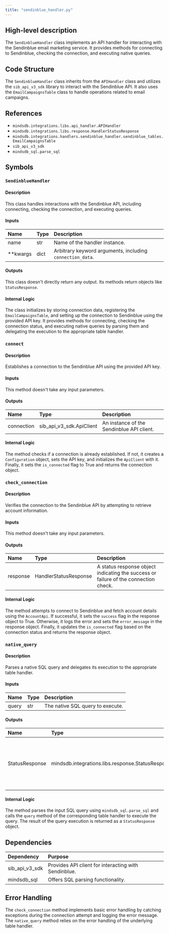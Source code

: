 ```yaml
---
title: "sendinblue_handler.py"
---
```


## High-level description
The `SendinblueHandler` class implements an API handler for interacting with the Sendinblue email marketing service. It provides methods for connecting to Sendinblue, checking the connection, and executing native queries.

## Code Structure
The `SendinblueHandler` class inherits from the `APIHandler` class and utilizes the `sib_api_v3_sdk` library to interact with the Sendinblue API. It also uses the `EmailCampaignsTable` class to handle operations related to email campaigns.

## References
- `mindsdb.integrations.libs.api_handler.APIHandler`
- `mindsdb.integrations.libs.response.HandlerStatusResponse`
- `mindsdb.integrations.handlers.sendinblue_handler.sendinblue_tables.EmailCampaignsTable`
- `sib_api_v3_sdk`
- `mindsdb_sql.parse_sql`

## Symbols

### `SendinblueHandler`
#### Description
This class handles interactions with the Sendinblue API, including connecting, checking the connection, and executing queries.

#### Inputs
| Name | Type | Description |
|:-----|:-----|:------------|
| name | str | Name of the handler instance. |
| **kwargs | dict | Arbitrary keyword arguments, including `connection_data`. |

#### Outputs
This class doesn't directly return any output. Its methods return objects like `StatusResponse`.

#### Internal Logic
The class initializes by storing connection data, registering the `EmailCampaignsTable`, and setting up the connection to Sendinblue using the provided API key. It provides methods for connecting, checking the connection status, and executing native queries by parsing them and delegating the execution to the appropriate table handler.

### `connect`
#### Description
Establishes a connection to the Sendinblue API using the provided API key.

#### Inputs
This method doesn't take any input parameters.

#### Outputs
| Name | Type | Description |
|:-----|:-----|:------------|
| connection | sib_api_v3_sdk.ApiClient | An instance of the Sendinblue API client. |

#### Internal Logic
The method checks if a connection is already established. If not, it creates a `Configuration` object, sets the API key, and initializes the `ApiClient` with it. Finally, it sets the `is_connected` flag to True and returns the connection object.

### `check_connection`
#### Description
Verifies the connection to the Sendinblue API by attempting to retrieve account information.

#### Inputs
This method doesn't take any input parameters.

#### Outputs
| Name | Type | Description |
|:-----|:-----|:------------|
| response | HandlerStatusResponse | A status response object indicating the success or failure of the connection check. |

#### Internal Logic
The method attempts to connect to Sendinblue and fetch account details using the `AccountApi`. If successful, it sets the `success` flag in the response object to True. Otherwise, it logs the error and sets the `error_message` in the response object. Finally, it updates the `is_connected` flag based on the connection status and returns the response object.

### `native_query`
#### Description
Parses a native SQL query and delegates its execution to the appropriate table handler.

#### Inputs
| Name | Type | Description |
|:-----|:-----|:------------|
| query | str | The native SQL query to execute. |

#### Outputs
| Name | Type | Description |
|:-----|:-----|:------------|
| StatusResponse | mindsdb.integrations.libs.response.StatusResponse | A status response object indicating the result of the query execution. |

#### Internal Logic
The method parses the input SQL query using `mindsdb_sql.parse_sql` and calls the `query` method of the corresponding table handler to execute the query. The result of the query execution is returned as a `StatusResponse` object.

## Dependencies
| Dependency | Purpose |
|:-----------|:--------|
| sib_api_v3_sdk | Provides API client for interacting with Sendinblue. |
| mindsdb_sql | Offers SQL parsing functionality. |

## Error Handling
The `check_connection` method implements basic error handling by catching exceptions during the connection attempt and logging the error message. The `native_query` method relies on the error handling of the underlying table handler.
